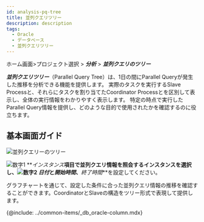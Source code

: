 ```yaml
---
id: analysis-pq-tree
title: 並列クエリツリー
description: description
tags:
  - Oracle
  - データベース
  - 並列クエリツリー
---
```


ホーム画面>プロジェクト選択 > **_分析_** > **_並列クエリのツリー_**

**_並列クエリツリー_**（Parallel Query Tree）は、1日の間にParallel Queryが発生した推移を分析できる機能を提供します。 実際のタスクを実行するSlave Processと、それらにタスクを割り当てたCoordinator Processとを区別して表示し、全体の実行情報をわかりやすく表示します。 特定の時点で実行したParallel Query情報を提供し、どのような目的で使用されたかを確認するのに役立ちます。

## 基本画面ガイド

![並列クエリーのツリー](/img/db-pq-tree.png)

![数字1](/img/number-01.png) **_インスタンス_**項目で並列クエリ情報を照会するインスタンスを選択し、![数字2](/img/number-02.png) **_日付_**と**_開始時間_**、**_終了時間_**を設定してください。

グラフチャートを通じて、設定した条件に合った並列クエリ情報の推移を確認することができます。CoordinatorとSlaveの構造をツリー形式で表現して提供します。

<!-- 컬럼 정보 안내 -->

{@include: ../common-items/_db_oracle-column.mdx}
